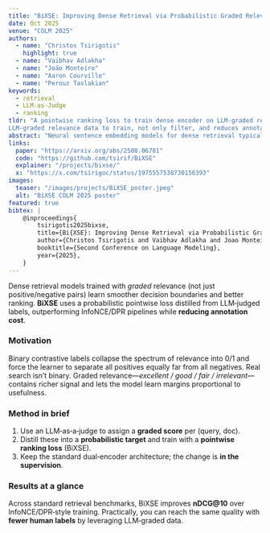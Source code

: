 ```yaml
---
title: "BiXSE: Improving Dense Retrieval via Probabilistic Graded Relevance Distillation"
date: Oct 2025
venue: "COLM 2025"
authors:
  - name: "Christos Tsirigotis"
    highlight: true
  - name: "Vaibhav Adlakha"
  - name: "João Monteiro"
  - name: "Aaron Courville"
  - name: "Perouz Taslakian"
keywords:
  - retrieval
  - LLM-as-Judge
  - ranking
tldr: "A pointwise ranking loss to train dense encoder on LLM‑graded relevance that outperforms InfoNCE/DPR pipelines by **+3-10% in nDCG@10** via leveraging
LLM-graded relevance data to train, not only filter, and reduces annotation cost."
abstract: "Neural sentence embedding models for dense retrieval typically rely on binary relevance labels, treating query-document pairs as either relevant or irrelevant. However, real-world relevance often exists on a continuum, and recent advances in large language models (LLMs) have made it feasible to scale the generation of fine-grained graded relevance labels. In this work, we propose BiXSE, a simple and effective pointwise training method that optimizes binary cross-entropy (BCE) over LLM-generated graded relevance scores. BiXSE interprets these scores as probabilistic targets, enabling granular supervision from a single labeled query-document pair per query. Unlike pairwise or listwise losses that require multiple annotated comparisons per query, BiXSE achieves strong performance with reduced annotation and compute costs by leveraging in-batch negatives. Extensive experiments across sentence embedding (MMTEB) and retrieval benchmarks (BEIR, TREC-DL) show that BiXSE consistently outperforms softmax-based contrastive learning (InfoNCE), and matches or exceeds strong pairwise ranking baselines when trained on LLM-supervised data. BiXSE offers a robust, scalable alternative for training dense retrieval models as graded relevance supervision becomes increasingly accessible."
links:
  paper: "https://arxiv.org/abs/2508.06781"
  code: "https://github.com/tsirif/BiXSE"
  explainer: "/projects/bixse/"
  x: "https://x.com/tsirigoc/status/1975557538730156393"
images:
  teaser: "/images/projects/BiXSE_poster.jpeg"
  alt: "BiXSE COLM 2025 poster"
featured: true
bibtex: |
    @inproceedings{
        tsirigotis2025bixse,
        title={Bi{XSE}: Improving Dense Retrieval via Probabilistic Graded Relevance Distillation},
        author={Christos Tsirigotis and Vaibhav Adlakha and Joao Monteiro and Aaron Courville and Perouz Taslakian},
        booktitle={Second Conference on Language Modeling},
        year={2025},
    }
---
```


Dense retrieval models trained with *graded* relevance (not just positive/negative pairs) learn smoother decision boundaries and better ranking. **BiXSE** uses a probabilistic pointwise loss distilled from LLM‑judged labels, outperforming InfoNCE/DPR pipelines while **reducing annotation cost**.

### Motivation
Binary contrastive labels collapse the spectrum of relevance into 0/1 and force the learner to separate all positives equally far from all negatives. Real search isn’t binary. Graded relevance—*excellent / good / fair / irrelevant*—contains richer signal and lets the model learn margins proportional to usefulness.

### Method in brief
1. Use an LLM‑as‑a‑judge to assign a **graded score** per (query, doc).
2. Distill these into a **probabilistic target** and train with a **pointwise ranking loss** (BiXSE).
3. Keep the standard dual‑encoder architecture; the change is **in the supervision**.

### Results at a glance
Across standard retrieval benchmarks, BiXSE improves **nDCG@10** over InfoNCE/DPR‑style training. Practically, you can reach the same quality with **fewer human labels** by leveraging LLM‑graded data.
